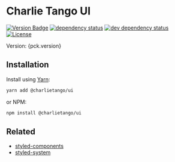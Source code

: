 
<Meta title="Docs|Intro" />

# Charlie Tango UI

[![Version Badge][npm-version-svg]][package-url]
[![dependency status][deps-svg]][deps-url]
[![dev dependency status][dev-deps-svg]][dev-deps-url]
[![License][license-image]][license-url]

<p>
 Version: {pck.version}
</p>

## Installation

Install using [Yarn](https://yarnpkg.com):

```sh
yarn add @charlietango/ui
```

or NPM:

```sh
npm install @charlietango/ui
```

## Related

- [styled-components](https://www.styled-components.com/)
- [styled-system](https://styled-system.com/)

[package-url]: https://npmjs.org/package/@charlietango/ui
[npm-version-svg]: https://img.shields.io/npm/v/@charlietango/ui.svg
[deps-svg]: https://david-dm.org/charlie-tango/ui.svg
[deps-url]: https://david-dm.org/charlie-tango/ui
[dev-deps-svg]: https://david-dm.org/charlie-tango/ui/dev-status.svg
[dev-deps-url]: https://david-dm.org/charlie-tango/ui#info=devDependencies
[license-image]: http://img.shields.io/npm/l/@charlietango/ui.svg
[license-url]: LICENSE